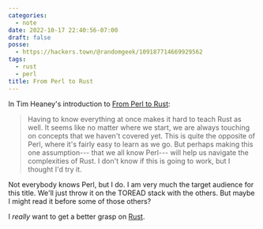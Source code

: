 ```yaml
---
categories:
  - note
date: 2022-10-17 22:40:56-07:00
draft: false
posse:
  - https://hackers.town/@randomgeek/109187714669929562
tags:
  - rust
  - perl
title: From Perl to Rust
---
```


In Tim Heaney's introduction to [From Perl to Rust][perl-to-rust]:

> Having to know everything at once makes it hard to teach Rust as well. It seems like no matter where we start, we are always touching on concepts that we haven't covered yet. This is quite the opposite of Perl, where it's fairly easy to learn as we go. But perhaps making this one assumption--- that we all know Perl--- will help us navigate the complexities of Rust. I don't know if this is going to work, but I thought I'd try it.

Not everybody knows Perl, but I do.
I am very much the target audience for this title.
We'll just throw it on the TOREAD stack with the others.
But maybe I might read it before some of those others?

I *really* want to get a better grasp on [Rust][rust].

[perl-to-rust]: https://oylenshpeegul.gitlab.io/from-perl-to-rust/introduction.html
[rust]: https://www.rust-lang.org
